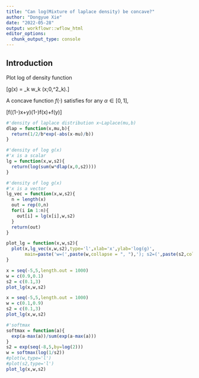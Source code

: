 ```yaml
---
title: "Can log(Mixture of laplace density) be concave?"
author: "Dongyue Xie"
date: "2022-05-28"
output: workflowr::wflow_html
editor_options:
  chunk_output_type: console
---
```


## Introduction

Plot log of density function 

\[g(x) = \sum_k w_k \text{Laplace}(x;0,\sigma^2_k).\]

A concave function $f(\cdot)$ satisfies for any $\alpha\in[0,1]$, 

\[f((1-\alpha)x+\alpha y)\geq (1-\alpha)f(x)+\alpha f(y)\]

```r

#'density of laplace distribution x~Laplace(mu,b)
dlap = function(x,mu,b){
  return(1/2/b*exp(-abs(x-mu)/b))
}

#'density of log g(x)
#'x is a scalar
lg = function(x,w,s2){
  return(log(sum(w*dlap(x,0,s2))))
}

#'density of log g(x)
#'x is a vector
lg_vec = function(x,w,s2){
  n = length(x)
  out = rep(0,n)
  for(i in 1:n){
    out[i] = lg(x[i],w,s2)
  }
  return(out)
}

plot_lg = function(x,w,s2){
  plot(x,lg_vec(x,w,s2),type='l',xlab='x',ylab='log(g)',
       main=paste('w=(',paste(w,collapse = ", "),'); s2=(',paste(s2,collapse = ", "),')',sep=''))
}
```

```r
x = seq(-5,5,length.out = 1000)
w = c(0.9,0.1)
s2 = c(0.1,3)
plot_lg(x,w,s2)
```

```r
x = seq(-5,5,length.out = 1000)
w = c(0.1,0.9)
s2 = c(0.1,3)
plot_lg(x,w,s2)
```

```r
#'softmax
softmax = function(a){
  exp(a-max(a))/sum(exp(a-max(a)))
}
s2 = exp(seq(-8,5,by=log(2)))
w = softmax(log(1/s2))
#plot(w,type='l')
#plot(s2,type='l')
plot_lg(x,w,s2)
```
